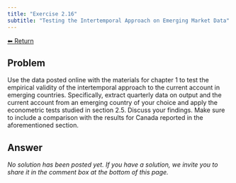 ```yaml
---
title: "Exercise 2.16"
subtitle: "Testing the Intertemporal Approach on Emerging Market Data"
---
```

<a class="return-button" href="index.qmd">⬅ Return</a>

## Problem

Use the data posted online with the materials for chapter 1 to test the empirical validity of the intertemporal approach to the current account in emerging countries. Specifically, extract quarterly data on output and the current account from an emerging country of your choice and apply the econometric tests studied in section 2.5. Discuss your findings. Make sure to include a comparison with the results for Canada reported in the aforementioned section.

## Answer

_No solution has been posted yet. If you have a solution, we invite you to share it in the comment box at the bottom of this page._